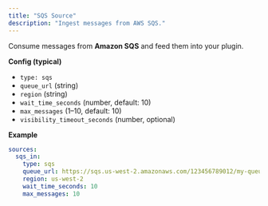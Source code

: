 ```yaml
---
title: "SQS Source"
description: "Ingest messages from AWS SQS."
---
```


Consume messages from **Amazon SQS** and feed them into your plugin.

**Config (typical)**

- `type: sqs`
- `queue_url` (string)
- `region` (string)
- `wait_time_seconds` (number, default: 10)
- `max_messages` (1–10, default: 10)
- `visibility_timeout_seconds` (number, optional)

**Example**

```yaml
sources:
  sqs_in:
    type: sqs
    queue_url: https://sqs.us-west-2.amazonaws.com/123456789012/my-queue
    region: us-west-2
    wait_time_seconds: 10
    max_messages: 10
````